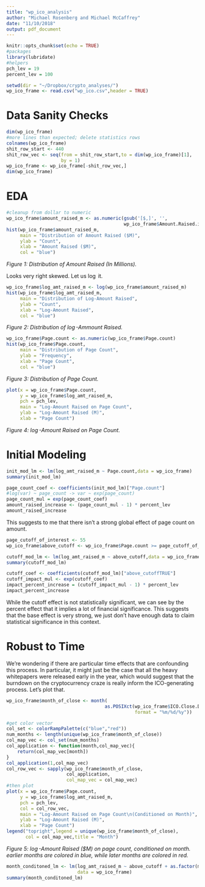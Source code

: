 ```yaml
---
title: "wp_ico_analysis"
author: "Michael Rosenberg and Michael McCaffrey"
date: "11/10/2018"
output: pdf_document
---
```


```r
knitr::opts_chunk$set(echo = TRUE)
#packages
library(lubridate)
#helpers
pch_lev = 19
percent_lev = 100
```

```r
setwd(dir = "~/Dropbox/crypto_analyses/")
wp_ico_frame <- read.csv("wp_ico.csv",header = TRUE)
```

# Data Sanity Checks

```r
dim(wp_ico_frame)
#more lines than expected; delete statistics rows
colnames(wp_ico_frame)
shit_row_start <- 440
shit_row_vec <- seq(from = shit_row_start,to = dim(wp_ico_frame)[1],
                    by = 1)
wp_ico_frame <- wp_ico_frame[-shit_row_vec,]
dim(wp_ico_frame)
```

# EDA

```r
#cleanup from dollar to numeric
wp_ico_frame$amount_raised_m <- as.numeric(gsub('[$,]', '',
                                           wp_ico_frame$Amount.Raised.in.ICO...M.))
hist(wp_ico_frame$amount_raised_m,
     main = "Distribution of Amount Raised ($M)",
     ylab = "Count",
     xlab = "Amount Raised ($M)",
     col = "blue")
```
_Figure 1: Distribution of Amount Raised (In Millions)._

Looks very right skewed. Let us $\log$ it.

```r
wp_ico_frame$log_amt_raised_m <- log(wp_ico_frame$amount_raised_m)
hist(wp_ico_frame$log_amt_raised_m,
     main = "Distribution of Log-Amount Raised",
     ylab = "Count",
     xlab = "Log-Amount Raised",
     col = "blue")
```
_Figure 2: Distribution of $\log$-Ammount Raised._

```r
wp_ico_frame$Page.count <- as.numeric(wp_ico_frame$Page.count)
hist(wp_ico_frame$Page.count,
     main = "Distribution of Page Count",
     ylab = "Frequency",
     xlab = "Page Count",
     col = "blue")
```
_Figure 3: Distribution of Page Count._

```r
plot(x = wp_ico_frame$Page.count,
     y = wp_ico_frame$log_amt_raised_m,
     pch = pch_lev,
     main = "Log-Amount Raised on Page Count",
     ylab = "Log-Amount Raised (M)",
     xlab = "Page Count")
```
_Figure 4: $\log$-Amount Raised on Page Count._



# Initial Modeling

```r
init_mod_lm <- lm(log_amt_raised_m ~ Page.count,data = wp_ico_frame)
summary(init_mod_lm)
```

```r
page_count_coef <- coefficients(init_mod_lm)["Page.count"]
#log(var) ~ page_count -> var ~ exp(page_count)
page_count_mul = exp(page_count_coef)
amount_raised_increase <- (page_count_mul - 1) * percent_lev
amount_raised_increase
```
This suggests to me that there isn't a strong global effect of page count on
amount.

```r
page_cutoff_of_interest <- 55
wp_ico_frame$above_cutoff <- wp_ico_frame$Page.count >= page_cutoff_of_interest
```

```r
cutoff_mod_lm <- lm(log_amt_raised_m ~ above_cutoff,data = wp_ico_frame)
summary(cutoff_mod_lm)
```

```r
cutoff_coef <- coefficients(cutoff_mod_lm)["above_cutoffTRUE"]
cutoff_impact_mul <- exp(cutoff_coef)
impact_percent_increase = (cutoff_impact_mul - 1) * percent_lev
impact_percent_increase
```
While the cutoff effect is not statistically significant, we can see by the
percent effect that it implies a lot of financial significance. This suggests
that the base effect is very strong, we just don't have enough data to claim
statistical significance in this context.

# Robust to Time

We're wondering if there are particular time effects that are confounding this
process. In particular, it might just be the case that all the heavy whitepapers
were released early in the year, which would suggest that the burndown on the
cryptocurrency craze is really inform the ICO-generating process. Let's plot
that.

```r
wp_ico_frame$month_of_close <- month(
                                    as.POSIXct(wp_ico_frame$ICO.Close.Date,
                                               format = "%m/%d/%y"))
```

```r
#get color vector
col_set <- colorRampPalette(c("blue","red"))
num_months <- length(unique(wp_ico_frame$month_of_close))
col_map_vec <- col_set(num_months)
col_application <- function(month,col_map_vec){
    return(col_map_vec[month])
}
col_application(1,col_map_vec)
col_row_vec <- sapply(wp_ico_frame$month_of_close,
                      col_application,
                      col_map_vec = col_map_vec)
#then plot
plot(x = wp_ico_frame$Page.count,
     y = wp_ico_frame$log_amt_raised_m,
     pch = pch_lev,
     col = col_row_vec,
     main = "Log-Amount Raised on Page Count\n(Conditioned on Month)",
     ylab = "Log-Amount Raised (M)",
     xlab = "Page Count")
legend("topright",legend = unique(wp_ico_frame$month_of_close),
       col = col_map_vec,title = "Month")
```
_Figure 5: $\log$-Amount Raised ($M) on page count, conditioned on month.
earlier months are colored in blue, while later months are colored in red._

```r
month_conditoned_lm <- lm(log_amt_raised_m ~ above_cutoff + as.factor(month_of_close),
                          data = wp_ico_frame)
summary(month_conditoned_lm)
```





